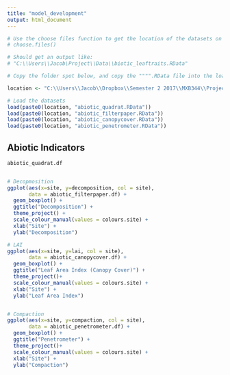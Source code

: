 ```yaml
---
title: "model_development"
output: html_document
---
```


```r
# Use the choose files function to get the location of the datasets on your computer
# choose.files()

# Should get an output like:
# "C:\\Users\\Jacob\Project\\Data\\biotic_leaftraits.RData"

# Copy the folder spot below, and copy the """".RData file into the load function below

location <- "C:\\Users\\Jacob\\Dropbox\\Semester 2 2017\\MXB344\\Project\\Data\\"

# Load the datasets
load(paste0(location, "abiotic_quadrat.RData"))
load(paste0(location, "abiotic_filterpaper.RData"))
load(paste0(location, "abiotic_canopycover.RData"))
load(paste0(location, "abiotic_penetrometer.RData"))
```

## Abiotic Indicators
```r
abiotic_quadrat.df


# Decopmosition
ggplot(aes(x=site, y=decomposition, col = site),
       data = abiotic_filterpaper.df) + 
  geom_boxplot() +
  ggtitle("Decomposition") +
  theme_project() +
  scale_colour_manual(values = colours.site) +
  xlab("Site") +
  ylab("Decomposition")

# LAI
ggplot(aes(x=site, y=lai, col = site),
       data = abiotic_canopycover.df) + 
  geom_boxplot() +
  ggtitle("Leaf Area Index (Canopy Cover)") +
  theme_project()+
  scale_colour_manual(values = colours.site) +
  xlab("Site") +
  ylab("Leaf Area Index")


# Compaction
ggplot(aes(x=site, y=compaction, col = site),
       data = abiotic_penetrometer.df) + 
  geom_boxplot() +
  ggtitle("Penetrometer") +
  theme_project()+
  scale_colour_manual(values = colours.site) +
  xlab("Site") +
  ylab("Compaction")

```
